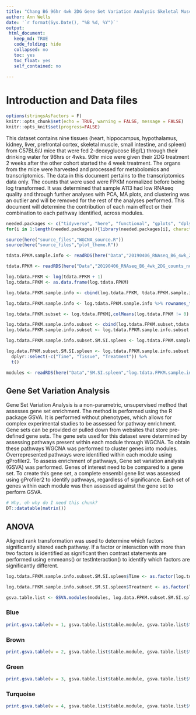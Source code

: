 ```yaml
---
title: "Chang B6 96hr 4wk 2DG Gene Set Variation Analysis Skeletal Muscle, Small Intestine, and Spleen"
author: Ann Wells
date: '`r format(Sys.Date(), "%B %d, %Y")`'
output:
 html_document:
   keep_md: TRUE
   code_folding: hide
   collapsed: no
   toc: yes
   toc_float: yes
   self_contained: no
   
---
```


# Introduction and Data files

```r
options(stringsAsFactors = F)
knitr::opts_chunk$set(echo = TRUE, warning = FALSE, message = FALSE)
knitr::opts_knit$set(progress=FALSE)
```

This dataset contains nine tissues (heart, hippocampus, hypothalamus, kidney, liver, prefrontal cortex, skeletal muscle, small intestine, and spleen) from C57BL6/J mice that were fed 2-deoxyglucose (6g/L) through their drinking water for 96hrs or 4wks. 96hr mice were given their 2DG treatment 2 weeks after the other cohort started the 4 week treatment. The organs from the mice were harvested and processed for metabolomics and transcriptomics. The data in this document pertains to the transcriptomics data only. The counts that were used were FPKM normalized before being log transformed. It was determined that sample A113 had low RNAseq quality and through further analyses with PCA, MA plots, and clustering was an outlier and will be removed for the rest of the analyses performed. This document will determine the contribution of each main effect or their combination to each pathway identified, across modules.

```r
needed.packages <- c("tidyverse", "here", "functional", "gplots", "dplyr", "GeneOverlap", "R.utils", "reshape2","magrittr","data.table", "RColorBrewer","preprocessCore", "ARTool","emmeans", "phia", "gProfileR", "WGCNA","plotly", "pheatmap", "pander", "GSVA", "kableExtra")
for(i in 1:length(needed.packages)){library(needed.packages[i], character.only = TRUE)}

source(here("source_files","WGCNA_source.R"))
source(here("source_files","plot_theme.R"))
```

```r
tdata.FPKM.sample.info <- readRDS(here("Data","20190406_RNAseq_B6_4wk_2DG_counts_phenotypes.RData"))

tdata.FPKM <- readRDS(here("Data","20190406_RNAseq_B6_4wk_2DG_counts_numeric.RData"))

log.tdata.FPKM <- log(tdata.FPKM + 1)
log.tdata.FPKM <- as.data.frame(log.tdata.FPKM)

log.tdata.FPKM.sample.info <- cbind(log.tdata.FPKM, tdata.FPKM.sample.info[,27238:27240])

log.tdata.FPKM.sample.info <- log.tdata.FPKM.sample.info %>% rownames_to_column() %>% filter(rowname != "A113") %>% column_to_rownames()

log.tdata.FPKM.subset <- log.tdata.FPKM[,colMeans(log.tdata.FPKM != 0) > 0.5] 

log.tdata.FPKM.sample.info.subset <- cbind(log.tdata.FPKM.subset,tdata.FPKM.sample.info[,27238:27240])
log.tdata.FPKM.sample.info.subset <- log.tdata.FPKM.sample.info.subset %>% rownames_to_column() %>% filter(rowname != "A113") %>% column_to_rownames()

log.tdata.FPKM.sample.info.subset.SM.SI.spleen <- log.tdata.FPKM.sample.info.subset %>% rownames_to_column() %>% filter(Tissue %in% c("Skeletal Muscle", "Small Intestine", "Spleen")) %>% column_to_rownames()

log.data.FPKM.subset.SM.SI.spleen <- log.tdata.FPKM.sample.info.subset.SM.SI.spleen %>%
  dplyr::select(-c("Time", "Tissue", "Treatment")) %>%
  t()

modules <- readRDS(here("Data","SM.SI.spleen","log.tdata.FPKM.sample.info.subset.SM.SI.spleen.WGCNA.module.membership.RData"))
```

## Gene Set Variation Analysis

Gene Set Variation Analysis is a non-parametric, unsupervised method that assesses gene set enrichment. The method is performed using the R package GSVA. It is performed without phenotypes, which allows for complex experimental studies to be assessed for pathway enrichment. Gene sets can be provided or pulled down from websites that store pre-defined gene sets. The gene sets used for this dataset were determined by assessing pathways present within each module through WGCNA. To obtain these pathways WGCNA was performed to cluster genes into modules. Overrepresented pathways were identified within each module using gProfiler2. To assess enrichment of pathways, Gene set variation analysis (GSVA) was performed. Genes of interest need to be compared to a gene set. To create this gene set, a complete ensembl gene list was assessed using gProfiler2 to identify pathways, regardless of significance. Each set of genes within each module was then assessed against the gene set to perform GSVA.


```r
# Why, oh why do I need this chunk?
DT::datatable(matrix())
```

## ANOVA {.tabset .tabset-fade .tabset-pills}

Aligned rank transformation was used to determine which factors significantly altered each pathway. If a factor or interaction with more than two factors is identified as significant then contrast statements are performed using emmeans() or testInteraction() to identify which factors are significantly different.

```r
log.tdata.FPKM.sample.info.subset.SM.SI.spleen$Time <- as.factor(log.tdata.FPKM.sample.info.subset.SM.SI.spleen$Time)

log.tdata.FPKM.sample.info.subset.SM.SI.spleen$Treatment <- as.factor(log.tdata.FPKM.sample.info.subset.SM.SI.spleen$Treatment)

gsva.table.list <- GSVA.modules(modules, log.data.FPKM.subset.SM.SI.spleen, log.tdata.FPKM.sample.info.subset.SM.SI.spleen)
```

### Blue

```r
print.gsva.table(w = 1, gsva.table.list$table.module, gsva.table.list$tES)
```


### Brown
```r
print.gsva.table(w = 2, gsva.table.list$table.module, gsva.table.list$tES)
```

### Green
```r
print.gsva.table(w = 3, gsva.table.list$table.module, gsva.table.list$tES)
```

### Turquoise
```r
print.gsva.table(w = 4, gsva.table.list$table.module, gsva.table.list$tES)
```